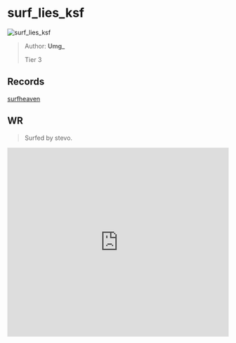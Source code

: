 
# surf_lies_ksf

![surf_lies_ksf](https://raw.githubusercontent.com/Sayt123/SurfMapPics/Maps-and-bonuses/csgo/surf_lies_ksf.jpg)

> Author: **Umg_**
>
> Tier 3

## Records

[surfheaven](https://surfheaven.eu/map/surf_lies_ksf)

## WR

> Surfed by stevo.

<iframe
width="100%"
height="430"
src="https://www.youtube.com/embed/SXGaEfQ2VJw"
frameborder="0"
allow="accelerometer; autoplay; clipboard-write; encrypted-media; gyroscope; picture-in-picture"
allowFullScreen
/>

```md

[Surf Timer] - festive stevo finished in 00:59:65 (WR -00:00:60). Improving by 00:03:71
[Surf Timer] - festive stevo beat the map record! Rank: 1/2105

Previous WR holder: mako


```
                